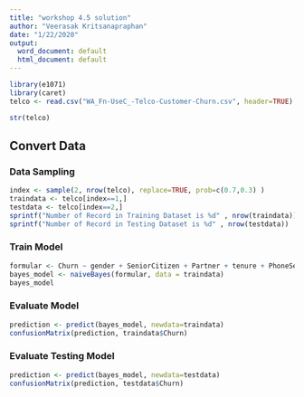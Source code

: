 ```yaml
---
title: "workshop 4.5 solution"
author: "Veerasak Kritsanapraphan"
date: "1/22/2020"
output:
  word_document: default
  html_document: default
---
```


```r
library(e1071)
library(caret)
telco <- read.csv("WA_Fn-UseC_-Telco-Customer-Churn.csv", header=TRUE)
```


```r
str(telco)
```

## Convert Data

### Data Sampling
```r
index <- sample(2, nrow(telco), replace=TRUE, prob=c(0.7,0.3) )
traindata <- telco[index==1,]
testdata <- telco[index==2,]
sprintf("Number of Record in Training Dataset is %d" , nrow(traindata))
sprintf("Number of Record in Testing Dataset is %d" , nrow(testdata))
```

### Train Model
```r
formular <- Churn ~ gender + SeniorCitizen + Partner + tenure + PhoneService + MultipleLines + OnlineBackup + Contract + PaperlessBilling + PaymentMethod + MonthlyCharges + TotalCharges
bayes_model <- naiveBayes(formular, data = traindata)
bayes_model
```


### Evaluate Model
```r
prediction <- predict(bayes_model, newdata=traindata)
confusionMatrix(prediction, traindata$Churn)
```

### Evaluate Testing Model
```r
prediction <- predict(bayes_model, newdata=testdata)
confusionMatrix(prediction, testdata$Churn)

```
